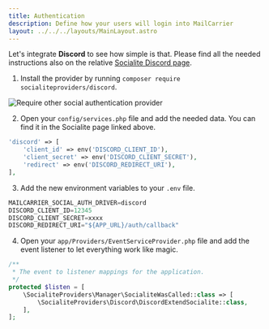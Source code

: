 ```yaml
---
title: Authentication
description: Define how your users will login into MailCarrier
layout: ../../../layouts/MainLayout.astro
---
```

Let's integrate **Discord** to see how simple is that. Please find all the needed instructions also on the relative [Socialite Discord page](https://socialiteproviders.com/Discord/).

1. Install the provider by running `composer require socialiteproviders/discord`.

<img src="/images/social-auth-other-require.png" alt="Require other social authentication provider" class="rounded-lg shadow" />

2. Open your `config/services.php` file and add the needed data. You can find it in the Socialite page linked above.

```php
'discord' => [
    'client_id' => env('DISCORD_CLIENT_ID'),
    'client_secret' => env('DISCORD_CLIENT_SECRET'),
    'redirect' => env('DISCORD_REDIRECT_URI'),
],
```
3. Add the new environment variables to your `.env` file.

```js
MAILCARRIER_SOCIAL_AUTH_DRIVER=discord
DISCORD_CLIENT_ID=12345
DISCORD_CLIENT_SECRET=xxxx
DISCORD_REDIRECT_URI="${APP_URL}/auth/callback"
```

4. Open your `app/Providers/EventServiceProvider.php` file and add the event listener to let everything work like magic.

```php
/**
 * The event to listener mappings for the application.
 */
protected $listen = [
    \SocialiteProviders\Manager\SocialiteWasCalled::class => [
        \SocialiteProviders\Discord\DiscordExtendSocialite::class,
    ],
];
```
